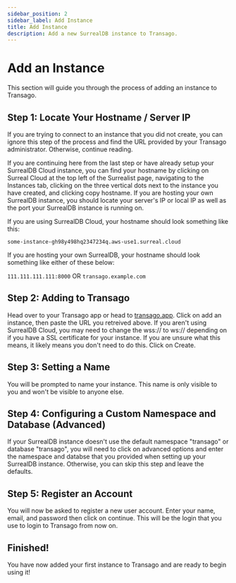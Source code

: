 ```yaml
---
sidebar_position: 2
sidebar_label: Add Instance
title: Add Instance
description: Add a new SurrealDB instance to Transago.
---
```

# Add an Instance
This section will guide you through the process of adding an instance to Transago. 

## Step 1: Locate Your Hostname / Server IP
If you are trying to connect to an instance that you did not create, you can ignore this step of the process and find the URL provided by your Transago administrator. Otherwise, continue reading.

If you are continuing here from the last step or have already setup your SurrealDB Cloud instance, you can find your hostname by clicking on Surreal Cloud at the top left of the Surrealist page, navigating to the Instances tab, clicking on the three vertical dots next to the instance you have created, and clicking copy hostname. If you are hosting your own SurrealDB instance, you should locate your server's IP or local IP as well as the port your SurrealDB instance is running on.

If you are using SurrealDB Cloud, your hostname should look something like this:

`some-instance-gh98y498hq2347234q.aws-use1.surreal.cloud`

If you are hosting your own SurrealDB, your hostname should look something like either of these below:

`111.111.111.111:8000` OR
`transago.example.com`

## Step 2: Adding to Transago
Head over to your Transago app or head to [transago.app](https://transago.app/). Click on add an instance, then paste the URL you retreived above. If you aren't using SurrealDB Cloud, you may need to change the wss:// to ws:// depending on if you have a SSL certificate for your instance. If you are unsure what this means, it likely means you don't need to do this. Click on Create.

## Step 3: Setting a Name
You will be prompted to name your instance. This name is only visible to you and won't be visible to anyone else.

## Step 4: Configuring a Custom Namespace and Database (Advanced)
If your SurrealDB instance doesn't use the default namespace "transago" or database "transago", you will need to click on advanced options and enter the namespace and databse that you provided when setting up your SurrealDB instance. Otherwise, you can skip this step and leave the defaults.

## Step 5: Register an Account
You will now be asked to register a new user account. Enter your name, email, and password then click on continue. This will be the login that you use to login to Transago from now on. 

## Finished!
You have now added your first instance to Transago and are ready to begin using it!